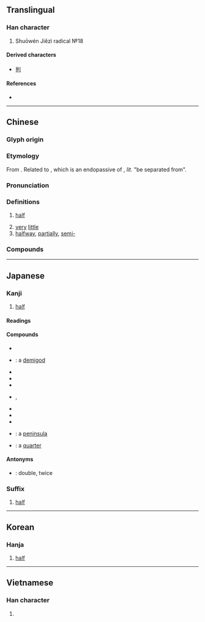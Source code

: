 {{character info/new}}
==Translingual==
{{stroke order|type=bw}}

===Han character===
{{Han char|rn=24|rad=十|as=03|sn=5|four=90500|canj=FQ|ids=⿱丷⿻二丨(GHTJV),⿱八⿻二丨(K)}}

# Shuōwén Jiězì radical №18

====Derived characters====
* [[判]]

====References====
* {{Han ref|kx=0156.070|dkj=02707|dj=0354.060|hdz=10046.010|uh=534A|ud=21322|bh=A562|bd=42338}}

----

==Chinese==
{{zh-forms}}

===Glyph origin===
{{Han etym}}

===Etymology===
From {{inh|zh|sit-pro|*par}}. Related to {{och-l|畔|bank between fields}}, which is an endopassive of {{och-l|半|half}}, ''lit.'' "be separated from".

===Pronunciation===
{{zh-pron
|m=bàn
|c=bun3
|h=pfs=pan
|md=buáng
|mn=pòaⁿ/poàn
|mn_note=pòaⁿ - vernacular; poàn - literary
|mn-t=buan3
|w=2poe
|ma=y
|mc=y
|oc=y
|cat=n
}}

===Definitions===
{{zh-hanzi}}

# [[half]]
#: {{zh-x|全國 人口 的 一半|half of the national population}}
#: {{zh-x|一 磅 半|1'''½''' pounds|C}}
#: {{zh-x|十點 半|10:30|C}}
# [[very]] [[little]]
# [[halfway]], [[partially]], [[semi-]]
#: {{zh-x|半 醉 半 醒|partially in a stupor, partially awake}} {{attention|zh|please check}}

===Compounds===
{{zh-der|半衰期:half life|半音階:chromatic scale|半島:peninsula|半唐番:"half Chinese" person|一半|一名半職|一大半|一字半句|一官半職|一差半錯|一年半載|一時半刻|一時半霎|一班半點|一男半女|一知半解|一絲半氣|一絲半粟|一絲半絲|一言半句|一言半字|一言半語|一言半辭|一階半級|一階半職|一鱗半爪|一鱗半甲|三更半夜|上半|上半晌|下半夜|下半天|下半年|下半旗|下半晌|下半月|下半輩子|不成半器|中南半島|九龍半島|事倍功半|事半功倍|二半破子|二尺半|伊豆半島|兩句半|八兩半斤|利弊參半|前半晌|劉半農|力倍功半|功過參半|北半球|半三不四|半上落下|半世|半中腰|半些兒|半亞|半人半鬼|半仙|半仙戲|半低元音|半信不信|半信半疑|半個|半個人|半偏|半價|半價倍息|半元音|半分|半刻|半刻工夫|半包兒|半半拉拉|半半羅羅|半合元音|半合兒|半吊子|半吐半吞|半吐半露|半吞半吐|半圓|半圓規|半坡遺址|半垓|半塗而罷|半壁|半壁江山|半壁河山|半夏|半夜|半夜三更|半大不小|半大小子|半天|半子|半官方|半導體|半屏山|半山腰|半工半讀|半師之分|半弓|半影|半徑|半恰|半憨子|半成品|半截|半截入土|半截塔|半截漢子|半截門兒|半扎|半抄兒|半抖音|半折|半拆|半指|半掐|半推半就|半掩半開|半數|半斤八兩|半新|半新不舊|半日|半日片刻|半早|半明半暗|半星|半晌|半會|半月|半月刊|半月瓣|半朝鑾駕|半歇|半死|半死不活|半死半活|半母音|半流體|半灌木|半熟茶|半球|半球體|半瓶醋|半生|半生不熟|半生半熟|半痴不顛|半瘋兒|半癱兒|半百|半睡半醒|半票|半禮|半空|半空中|半空裡|半窄|半箭之功|半籃腳|半籌|半籌不納|半籌莫展|半米兒|半粒|半紀|半絲麻線|半綹|半老徐娘|半自動|半舊|半舌音|半舍|半菽|半菽不飽|半落不合|半薪|半彪子|半製品|半規|半規管|半語子|半豹|半路|半路出家|半蹲|半身|半身不遂|半輩子|半透明|半透明體|半途|半途而廢|半途自畫|半道兒|半邊|半邊天|半邊家庭|半邊蓮|半酣|半醉|半金屬|半鑑|半門子|半閉元音|半開元音|半開化|半開半掩|半開眼|半開門|半間不界|半零不落|半霎|半霎俄延|半青半黃|半面|半面之交|半面之舊|半音|半餉|半高元音|半鹹水湖|半點|半齒音|南半球|印度半島|參半|另一半|各半|土埋半截|多半|多半日|夜半|夜半三更|大半|大半天|大半年|大半拉|大半生|大半輩子|太半|套半車|好半天|寸絲半粟|對半|小半|居其大半|山東半島|巴丹半島|平半|強半|後半世|後半夜|後半天|後半晌|徐娘半老|得失相半|思過半|恆春半島|慢半拍|憂喜參半|打了半跪|折半|搜索半徑|晚半天兒|暴風半徑|更深半夜|月半|朝鮮半島|東半球|核半徑|毀譽參半|水半球|泰半|涼了半截|深更半夜|減半|片鱗半爪|疑信參半|矮了半截|破壞半徑|紙半張|老半天|西半球|西奈半島|赭衣半道|軟半|過半|過半數|遼東半島|降半旗|陸半球|雷州半島|頭半天|馬來半島|黑更半夜}}

{{zh-cat|Beginning}}

----

==Japanese==

===Kanji===
{{ja-kanji|grade=2|rs=十03}}

# [[half]]

====Readings====
{{ja-readings
|goon=はん
|kanon=はん
|kun=なか-ば
}}

====Compounds====
{{der-top}}
{{top2}}
* {{ja-r|半妖|はんよう}}
* {{ja-r|半神|はんしん}}: a [[demigod]]
* {{ja-r|折半|せっぱん}}
* {{ja-r|半時間|はんじかん}}
* {{ja-r|半数|はんすう}}
{{mid2}}
* {{ja-r|半月|はんげつ}}, {{ja-r|半月|はんつき}}
* {{ja-r|半年|はんとし}}
* {{ja-r|半田|はんだ}}
* {{ja-r|半分|はんぶん}}
* {{ja-r|半島|はんとう}}: a [[peninsula]]
* {{ja-r|四半|しはん}}: a [[quarter]]
{{bottom}}
{{der-bottom}}

====Antonyms====
* {{ja-r|倍|ばい}}: double, twice

{{attention|ja|does not currently belong to a proper part of speech --05:39, 13 May 2016 (UTC)}}

===Suffix===
{{ja-pos|はん|suffix}}

# [[half]]

----

==Korean==

===Hanja===
{{ko-hanja|hangeul=반|mr=pan|y=pan}}

# [[half]]

----

==Vietnamese==

===Han character===
{{vi-hantu|[[bán]], [[bướng]], [[ban]], [[bận]], [[bớn]]|rs=十03}}

# {{defn|lang=vi|sort=十03}}